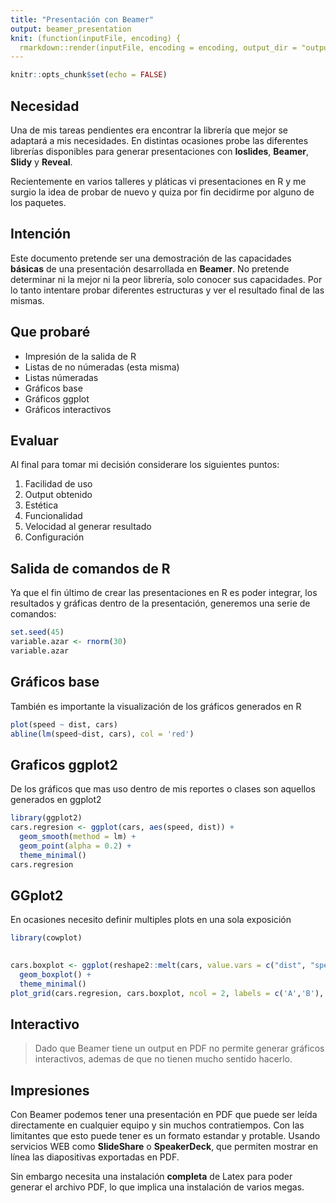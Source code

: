 ```yaml
---
title: "Presentación con Beamer"
output: beamer_presentation
knit: (function(inputFile, encoding) {
  rmarkdown::render(inputFile, encoding = encoding, output_dir = "output") })
---
```


```r
knitr::opts_chunk$set(echo = FALSE)
```

## Necesidad

Una de mis tareas pendientes era encontrar la librería que mejor se adaptará a mis necesidades. 
En distintas ocasiones probe las diferentes librerías disponibles para generar presentaciones con **Ioslides**, **Beamer**, 
**Slidy** y **Reveal**.

Recientemente en varios talleres y pláticas vi presentaciones en R y me surgio la idea de probar 
de nuevo y quiza por fin decidirme por alguno de los paquetes.

## Intención

Este documento pretende ser una demostración de las capacidades **básicas** de una presentación desarrollada en **Beamer**. No pretende determinar ni la mejor ni la peor librería,  solo conocer sus capacidades. Por lo tanto
intentare probar diferentes estructuras y ver el resultado final de las mismas.

## Que probaré

- Impresión de la salida de R
- Listas de no númeradas (esta misma)
- Listas númeradas
- Gráficos base
- Gráficos ggplot
- Gráficos interactivos

## Evaluar

Al final para tomar mi decisión considerare los siguientes puntos:

1. Facilidad de uso
2. Output obtenido
3. Estética
4. Funcionalidad
5. Velocidad al generar resultado
6. Configuración

## Salida de comandos de R

Ya que el fin último de crear las presentaciones en R es poder integrar, los resultados y gráficas dentro de la 
presentación, generemos una serie de comandos:

```r
set.seed(45)
variable.azar <- rnorm(30)
variable.azar
```

## Gráficos base

También es importante la visualización de los gráficos generados en R

```r
plot(speed ~ dist, cars)
abline(lm(speed~dist, cars), col = 'red')
```

## Graficos ggplot2

De los gráficos que mas uso dentro de mis reportes o clases son aquellos generados en ggplot2

```r
library(ggplot2)
cars.regresion <- ggplot(cars, aes(speed, dist)) +
  geom_smooth(method = lm) +
  geom_point(alpha = 0.2) +
  theme_minimal()
cars.regresion
```

## GGplot2

En ocasiones necesito definir multiples plots en una sola exposición

```r
library(cowplot)

  
cars.boxplot <- ggplot(reshape2::melt(cars, value.vars = c("dist", "speed")), aes(variable, value)) +
  geom_boxplot() +
  theme_minimal()
plot_grid(cars.regresion, cars.boxplot, ncol = 2, labels = c('A','B'), align = "hv", scale = c(0.9, 0.9))
```

## Interactivo

> Dado que Beamer tiene un output en PDF no permite generar gráficos interactivos, ademas de que no tienen mucho sentido hacerlo.


## Impresiones

Con Beamer podemos tener una presentación en PDF que puede ser leída directamente en cualquier equipo y sin muchos
contratiempos. Con las limitantes que esto puede tener es un formato estandar y protable. Usando servicios WEB como 
**SlideShare** o **SpeakerDeck**, que permiten mostrar en línea las diapositivas exportadas en PDF.

Sin embargo necesita una instalación **completa** de Latex para poder generar el archivo PDF, lo que implica una
instalación de varios megas.
